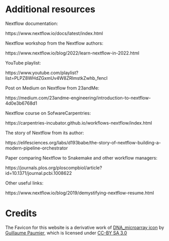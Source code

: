 # Additional resources {-}

Nextflow documentation:

https://www.nextflow.io/docs/latest/index.html

Nextflow workshop from the Nextflow authors:

https://www.nextflow.io/blog/2022/learn-nextflow-in-2022.html

YouTube playlist:

https://www.youtube.com/playlist?list=PLPZ8WHdZGxmUv4W8ZRlmstkZwhb_fencI

Post on Medium on Nextflow from 23andMe:

https://medium.com/23andme-engineering/introduction-to-nextflow-4d0e3b6768d1

Nextflow course on SofwareCarpentries:

https://carpentries-incubator.github.io/workflows-nextflow/index.html

The story of Nextflow from its author:

https://elifesciences.org/labs/d193babe/the-story-of-nextflow-building-a-modern-pipeline-orchestrator

Paper comparing Nextflow to Snakemake and other workflow managers:

https://journals.plos.org/ploscompbiol/article?id=10.1371/journal.pcbi.1008622

Other useful links:

https://www.nextflow.io/blog/2019/demystifying-nextflow-resume.html

# Credits {-}

The Favicon for this website is a derivative work of [DNA_microarray icon](https://bioicons.com/icons/cc-by-sa-3.0/Chemo-_and_Bioinformatics/Guillaume_Paumier/DNA_microarray.svg) by [Guillaume Paumier](https://guillaumepaumier.com/bio/), which is licensed under [CC-BY SA 3.0](https://creativecommons.org/licenses/by-sa/3.0/)
